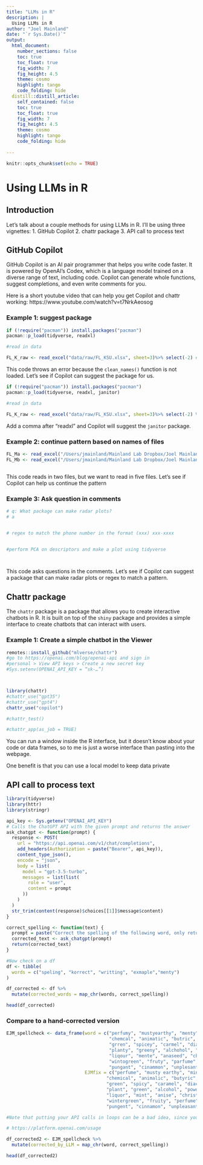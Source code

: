 ```yaml
---
title: "LLMs in R"
description: |
  Using LLMs in R
author: "Joel Mainland"
date: "`r Sys.Date()`"
output:
  html_document:
    number_sections: false
    toc: true
    toc_float: true
    fig_width: 7
    fig_height: 4.5
    theme: cosmo
    highlight: tango
    code_folding: hide
  distill::distill_article:
    self_contained: false
    toc: true
    toc_float: true
    fig_width: 7
    fig_height: 4.5
    theme: cosmo
    highlight: tango
    code_folding: hide
  
---
```


```r
knitr::opts_chunk$set(echo = TRUE)
```

# Using LLMs in R

## Introduction

Let's talk about a couple methods for using LLMs in R. I'll be using three vignettes:
1. GitHub Copilot
2. chattr package
3. API call to process text

## GitHub Copilot

GitHub Copilot is an AI pair programmer that helps you write code faster. It is powered by OpenAI's Codex, which is a language model trained on a diverse range of text, including code. Copilot can generate whole functions, suggest completions, and even write comments for you.

Here is a short youtube video that can help you get Copilot and chattr working:
https://www.youtube.com/watch?v=t7NrkAeosog

### Example 1: suggest package
```r
if (!require("pacman")) install.packages("pacman")
pacman::p_load(tidyverse, readxl)

#read in data

FL_K_raw <- read_excel("data/raw/FL_KSU.xlsx", sheet=3)%>% select(-2) # %>% clean_names()

```

This code throws an error because the `clean_names()` function is not loaded. Let's see if Copilot can suggest the package for us.

```r
if (!require("pacman")) install.packages("pacman")
pacman::p_load(tidyverse, readxl, janitor)

#read in data

FL_K_raw <- read_excel("data/raw/FL_KSU.xlsx", sheet=3)%>% select(-2) %>% clean_names()
```

Add a comma after "readxl" and Copilot will suggest the `janitor` package.



### Example 2: continue pattern based on names of files
```r

FL_Ma <- read_excel("/Users/jmainland/Mainland Lab Dropbox/Joel Mainland/AROMA methods paper/data/raw/FL_monell_A.xlsx", sheet = 3) 
FL_Mb <- read_excel("/Users/jmainland/Mainland Lab Dropbox/Joel Mainland/AROMA methods paper/data/raw/FL_monell_B.xlsx", sheet = 3) 



```

This code reads in two files, but we want to read in five files. Let's see if Copilot can help us continue the pattern

### Example 3: Ask question in comments
```r

# q: What package can make radar plots?
# a


# regex to match the phone number in the format (xxx) xxx-xxxx


#perform PCA on descriptors and make a plot using tidyverse




```

This code asks questions in the comments. Let's see if Copilot can suggest a package that can make radar plots or regex to match a pattern.

## Chattr package

The `chattr` package is a package that allows you to create interactive chatbots in R. It is built on top of the `shiny` package and provides a simple interface to create chatbots that can interact with users.

### Example 1: Create a simple chatbot in the Viewer
```r
remotes::install_github("mlverse/chattr")
#go to https://openai.com/blog/openai-api and sign in
#personal > View API keys > Create a new secret key
#Sys.setenv(OPENAI_API_KEY = “sk-…”)



library(chattr)
#chattr_use("gpt35")
#chattr_use("gpt4")
chattr_use("copilot")

#chattr_test()

#chattr_app(as_job = TRUE)

```

You can run a window inside the R interface, but it doesn’t know about your code or data frames, so to me is just a worse interface than pasting into the webpage.

One benefit is that you can use a local model to keep data private

## API call to process text

```r
library(tidyverse)
library(httr)
library(stringr)

api_key <- Sys.getenv("OPENAI_API_KEY")
# Calls the ChatGPT API with the given prompt and returns the answer
ask_chatgpt <- function(prompt) {
  response <- POST(
    url = "https://api.openai.com/v1/chat/completions", 
    add_headers(Authorization = paste("Bearer", api_key)),
    content_type_json(),
    encode = "json",
    body = list(
      model = "gpt-3.5-turbo",
      messages = list(list(
        role = "user", 
        content = prompt
      ))
    )
  )
  str_trim(content(response)$choices[[1]]$message$content)
}

correct_spelling <- function(text) {
  prompt = paste("Correct the spelling of the following word, only returning the corrected word itself. All words refer to smells, so correct to a word that might be used to describe an odor or desribe a chemical:", text)
  corrected_text <- ask_chatgpt(prompt)
  return(corrected_text)
}

#Now check on a df
df <- tibble(
  words = c("speling", "korrect", "writting", "exmaple","menty")
)

df_corrected <- df %>%
  mutate(corrected_words = map_chr(words, correct_spelling))

head(df_corrected)
```

### Compare to a hand-corrected version
```r
EJM_spellcheck <- data_frame(word = c("perfumy", "mustyearthy", "menty", "buteric", "sulpher", "cinnamons", "vanallyn", 
                                      "chemcal", "animatic", "butric", "chloine", "chorine", "searmint", "medicnal", "tanic", 
                                      "grren", "spicey", "carmel", "diasiteal", "carmalized", "aromatica", "antaseptic",
                                      "planty", "greeny", "alchohol", "pwder", "friuty", "sweey", "greenage", "acidiic", "saopy",
                                      "liqour", "mente", "anaseed", "chrismas", "seasfood", "strng", "unplesent", "sublte", "moutwash",
                                      "wintogreen", "fruty", "parfume", "vegatable", "overriped", "citronellaish", "sauekruat", "oinion",
                                      "pungant", "cinammon", "unplesant", "anticeptic"),
                             EJMfix = c("perfume", "musty earthy", "mint", "butyric", "sulphur", "cinnamon", "vanillin", 
                                     "chemical", "animalic", "butyric", "chlorine", "chlorine", "spearmint", "medicinal", "tannic", 
                                     "green", "spicy", "caramel", "diacetyl", "caramelized", "aromatic", "antiseptic",
                                     "plant", "green", "alcohol", "powder", "fruity", "sweet", "green", "acidic", "soapy",
                                     "liquor", "mint", "anise", "christmas", "seafood", "strong", "unpleasent", "subtle", "mouhtwash",
                                     "wintergreen", "fruity", "perfume", "vegetable", "overripe", "citronella", "sauerkraut", "onion",
                                     "pungent", "cinnamon", "unpleasant", "antiseptic"))

#Note that putting your API calls in loops can be a bad idea, since you are spending money on each call. That said, the API is pretty cheap.

# https://platform.openai.com/usage

df_corrected2 <- EJM_spellcheck %>%
  mutate(corrected_by_LLM = map_chr(word, correct_spelling))

head(df_corrected2)

```
